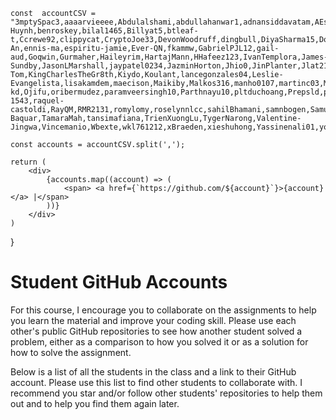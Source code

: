     const  accountCSV = "3mptySpac3,aaaarvieeee,Abdulalshami,abdullahanwar1,adnansiddavatam,AEssadi91,afern140,ahmadhmi,alexltyt,AnaJoselynAlarcon,andompun,AnthoynHo,antoniohernandezz,arantesmarcelo,aryan111354,Austin-Huynh,benroskey,bilal1465,Billyat5,btleaf-t,Ccrewe92,clippycat,CryptoJoe33,DevonWoodruff,dingbull,DiyaSharma15,DonyStark,DorianLaycock,DucPhatNg9a5,Duy-An,ennis-ma,espiritu-jamie,Ever-QN,fkammw,GabrielPJL12,gail-aud,Goqwin,Gurmaher,Haileyrim,HartajMann,HHafeez123,IvanTemplora,James-Sundby,JasonLMarshall,jaypatel0234,JazminHorton,Jhio0,JinPlanter,Jlat21,johnd959,jonahscott,karmdesai13,kelvinvu19,KennethDNKL,kevinchong92,KH-Tom,KingCharlesTheGr8th,Kiydo,Koulant,lancegonzales04,Leslie-Evangelista,lisakamdem,maecison,Maikiby,Malkos316,manho0107,martinc03,MattYackel,maxhui923,MichaelNGAN1201,mjmorelos,mojojoruiz,mosmee21,MrMatt6362,mudittpathak,MYasin99,nathanc726,Neo711,nishant-kd,Ojifu,oribermudez,paramveersingh10,Parthnayu10,pltduchoang,Prepsld,prit-1543,raquel-castoldi,RayQM,RMR2131,romylomy,roselynnlcc,sahilBhamani,samnbogen,SamuelKebert,Sarbjee,seanlam9282,ShaEugenio,Shahharsh5148,SourabhThakur01,Starviko,stephaniemartyna,SyedJawadRaza-Baquar,TamaraMah,tansimafiana,TrienXuongLu,TygerNarong,Valentine-Jingwa,Vincemanio,Wbexte,wkl761212,xBraeden,xieshuhong,Yassinenali01,yorklicode,Yushu0,ZachL54,Zainul884,ZeusEstrella,zoegoodwin";

    const accounts = accountCSV.split(',');

    return (
        <div>
            {accounts.map((account) => (
                <span> <a href={`https://github.com/${account}`}>{account}</a> |</span>
            ))}
        </div>
    )

}

# Student GitHub Accounts

For this course, I encourage you to collaborate on the assignments to help you learn the material and improve your coding skill. Please use each other's public GitHub repositories to see how another student solved a problem, either as a comparison to how you solved it or as a solution for how to solve the assignment.

Below is a list of all the students in the class and a link to their GitHub account. Please use this list to find other students to collaborate with. I recommend you star and/or follow other students' repositories to help them out and to help you find them again later.

<AccountLinks />
